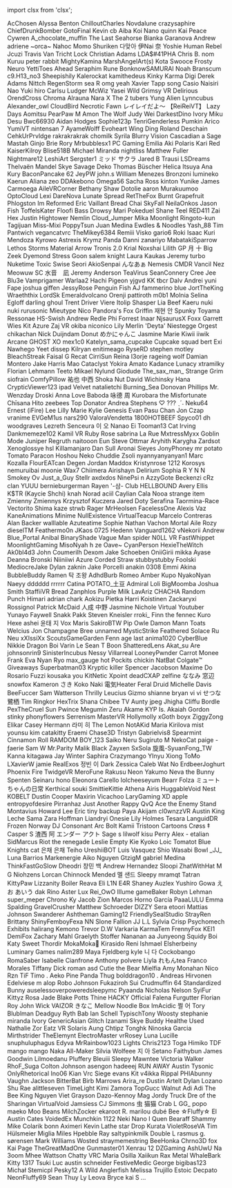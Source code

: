 ﻿import clsx from 'clsx';


<!-- Reminder that not only HTML chars have to be escaped, MDX chars also need to be (such as a space followed by an underscore). -->
<Patronelt k="0" ias="1" sp="0" >AcChosen</Patronelt> <Patronelt k="0" ias="1" sp="0" >Alyssa Benton</Patronelt> <Patronelt k="0" ias="1" sp="0" >ChilloutCharles</Patronelt> <Patronelt k="0" ias="0" sp="0" >Novdalune</Patronelt> <Patronelt k="0" ias="1" sp="0" >crazysaphire</Patronelt> 
<Patronelt k="0" ias="0" sp="0" >ChiefDrunkBomber</Patronelt> <Patronelt k="0" ias="0" sp="0" >GotoFinal</Patronelt> <Patronelt k="0" ias="0" sp="0" >Kevin</Patronelt> <Patronelt k="0" ias="0" sp="0" >cb</Patronelt> <Patronelt k="0" ias="0" sp="0" >Aiba</Patronelt> 
<Patronelt k="0" ias="1" sp="0" >Koi Nano</Patronelt> <Patronelt k="0" ias="1" sp="0" >quinn</Patronelt> <Patronelt k="0" ias="0" sp="0" >Kai Peace</Patronelt> <Patronelt k="0" ias="0" sp="0" >Cywren</Patronelt> <Patronelt k="0" ias="1" sp="0" >A&#0095;chocolate&#0095;muffin</Patronelt> 
<Patronelt k="0" ias="1" sp="0" >The Last Seahorse</Patronelt> <Patronelt k="0" ias="1" sp="0" >Bianka Garanova</Patronelt> <Patronelt k="0" ias="0" sp="0" >Andrew</Patronelt> <Patronelt k="0" ias="0" sp="0" >adriene</Patronelt> <Patronelt k="0" ias="1" sp="0" >&#0126;orca&#0126;</Patronelt> 
<Patronelt k="0" ias="0" sp="0" >Nahoc</Patronelt> <Patronelt k="0" ias="1" sp="0" >Momo Shuriken</Patronelt> <Patronelt k="0" ias="1" sp="0" >다맞아</Patronelt> <Patronelt k="0" ias="0" sp="0" >伊Nai 奈</Patronelt> <Patronelt k="0" ias="1" sp="0" >Yoshie</Patronelt> 
<Patronelt k="0" ias="1" sp="0" >Human Rebel</Patronelt> <Patronelt k="0" ias="0" sp="0" >Jcuzi</Patronelt> <Patronelt k="0" ias="0" sp="0" >Travis Van Tricht</Patronelt> <Patronelt k="0" ias="1" sp="0" >Lock</Patronelt> <Patronelt k="0" ias="1" sp="0" >Christian Adams</Patronelt> 
<Patronelt k="0" ias="1" sp="0" >LDA&#0036;&#0035;41PHA</Patronelt> <Patronelt k="0" ias="1" sp="0" >Chris B&#0046;</Patronelt> <Patronelt k="0" ias="0" sp="0" >nom</Patronelt> <Patronelt k="0" ias="1" sp="0" >Kuruu</Patronelt> <Patronelt k="0" ias="0" sp="0" >peter rabbit</Patronelt> 
<Patronelt k="0" ias="1" sp="0" >MightyKamina</Patronelt> <Patronelt k="0" ias="1" sp="0" >MarshAngelArt&#0040;s&#0041;</Patronelt> <Patronelt k="0" ias="0" sp="0" >Kota</Patronelt> <Patronelt k="0" ias="1" sp="0" >Swooce</Patronelt> <Patronelt k="0" ias="0" sp="0" >Frosty</Patronelt> 
<Patronelt k="0" ias="1" sp="0" >Neuro</Patronelt> <Patronelt k="0" ias="0" sp="0" >YettiToes</Patronelt> <Patronelt k="0" ias="1" sp="0" >Ahead</Patronelt> <Patronelt k="0" ias="0" sp="0" >Seraphim Rune</Patronelt> <Patronelt k="0" ias="1" sp="0" >BonknowSAMURAI</Patronelt> 
<Patronelt k="0" ias="1" sp="0" >Noah Branscum</Patronelt> <Patronelt k="0" ias="1" sp="0" >c9&#0046;H13&#0095;no3</Patronelt> <Patronelt k="0" ias="1" sp="0" >Sheepishily</Patronelt> <Patronelt k="0" ias="0" sp="0" >Kalerockat</Patronelt> <Patronelt k="0" ias="0" sp="0" >kamithedeus</Patronelt> 
<Patronelt k="0" ias="0" sp="0" >Kinky Karma</Patronelt> <Patronelt k="0" ias="1" sp="0" >Digi</Patronelt> <Patronelt k="0" ias="1" sp="0" >Derek Adams</Patronelt> <Patronelt k="0" ias="1" sp="0" >Nittch</Patronelt> <Patronelt k="0" ias="1" sp="0" >RegenStorm</Patronelt> 
<Patronelt k="0" ias="1" sp="0" >sea R</Patronelt> <Patronelt k="0" ias="0" sp="0" >omg yeah</Patronelt> <Patronelt k="0" ias="1" sp="0" >Xavier Tapp</Patronelt> <Patronelt k="0" ias="1" sp="0" >song</Patronelt> <Patronelt k="0" ias="0" sp="0" >Casio</Patronelt> 
<Patronelt k="0" ias="1" sp="0" >Naisiri Nao</Patronelt> <Patronelt k="0" ias="1" sp="0" >Yuki hiro</Patronelt> <Patronelt k="0" ias="1" sp="0" >Carlsu</Patronelt> <Patronelt k="0" ias="1" sp="0" >Ludger</Patronelt> <Patronelt k="0" ias="1" sp="0" >McWiz</Patronelt> 
<Patronelt k="0" ias="1" sp="0" >Yasei Wild</Patronelt> <Patronelt k="0" ias="1" sp="0" >Grimsy VR</Patronelt> <Patronelt k="0" ias="0" sp="0" >Delirious</Patronelt> <Patronelt k="0" ias="1" sp="0" >OrendCross</Patronelt> <Patronelt k="0" ias="0" sp="0" >Chroma</Patronelt> 
<Patronelt k="0" ias="0" sp="0" >Alrauna</Patronelt> <Patronelt k="0" ias="1" sp="0" >Nara X</Patronelt> <Patronelt k="0" ias="0" sp="0" >The 2 tubers</Patronelt> <Patronelt k="0" ias="0" sp="0" >Yung Alien</Patronelt> <Patronelt k="0" ias="0" sp="0" >Lynncubus</Patronelt> 
<Patronelt k="0" ias="1" sp="0" >Alexander&#0095;owl</Patronelt> <Patronelt k="0" ias="0" sp="0" >CloudBird</Patronelt> <Patronelt k="0" ias="1" sp="0" >Necrotic Fawn</Patronelt> <Patronelt k="0" ias="1" sp="0" >レイレイだよ～ 【ReiReiVT】</Patronelt> <Patronelt k="0" ias="1" sp="0" >Lazy Days</Patronelt> 
<Patronelt k="0" ias="1" sp="0" >Aomitsu</Patronelt> <Patronelt k="0" ias="1" sp="0" >PearPaw</Patronelt> <Patronelt k="0" ias="1" sp="0" >M</Patronelt> <Patronelt k="0" ias="1" sp="0" >Amon The Wolf</Patronelt> <Patronelt k="0" ias="0" sp="0" >Judy Wei</Patronelt> 
<Patronelt k="0" ias="1" sp="0" >DarkestDino</Patronelt> <Patronelt k="0" ias="1" sp="0" >Ivory</Patronelt> <Patronelt k="0" ias="1" sp="0" >Miku Desu</Patronelt> <Patronelt k="0" ias="0" sp="0" >Bwc66930</Patronelt> <Patronelt k="0" ias="0" sp="0" >Aidan Hodges</Patronelt> 
<Patronelt k="0" ias="0" sp="0" >Sophie123p</Patronelt> <Patronelt k="0" ias="1" sp="0" >TenriGenderless</Patronelt> <Patronelt k="0" ias="0" sp="0" >Pumkin</Patronelt> <Patronelt k="0" ias="0" sp="0" >Arico</Patronelt> <Patronelt k="0" ias="1" sp="0" >YumiVT</Patronelt> 
<Patronelt k="0" ias="0" sp="0" >nintensan 7</Patronelt> <Patronelt k="0" ias="0" sp="0" >AyameWolff</Patronelt> <Patronelt k="0" ias="1" sp="0" >Evoheart</Patronelt> <Patronelt k="0" ias="1" sp="0" >Wing Ding</Patronelt> <Patronelt k="0" ias="0" sp="0" >Roland Deschain</Patronelt> 
<Patronelt k="0" ias="1" sp="0" >CehkUrPrvldge</Patronelt> <Patronelt k="0" ias="0" sp="0" >rakrakrakrak</Patronelt> <Patronelt k="0" ias="1" sp="0" >chomilk</Patronelt> <Patronelt k="0" ias="1" sp="0" >Syrila</Patronelt> <Patronelt k="0" ias="0" sp="0" >Blurry Vision</Patronelt> 
<Patronelt k="0" ias="0" sp="0" >Cascadian</Patronelt> <Patronelt k="0" ias="0" sp="0" >a</Patronelt> <Patronelt k="0" ias="0" sp="0" >Sage Mastah</Patronelt> <Patronelt k="0" ias="1" sp="0" >Ginjo</Patronelt> <Patronelt k="0" ias="1" sp="0" >Brie</Patronelt> 
<Patronelt k="0" ias="0" sp="0" >Rory</Patronelt> <Patronelt k="0" ias="1" sp="0" >Mrbubblesx1 PC Gaming</Patronelt> <Patronelt k="0" ias="1" sp="0" >Emilia</Patronelt> <Patronelt k="0" ias="1" sp="0" >Aki</Patronelt> <Patronelt k="0" ias="0" sp="0" >Polaris</Patronelt> 
<Patronelt k="0" ias="1" sp="0" >Kari Red</Patronelt> <Patronelt k="0" ias="1" sp="0" >KaiserKilroy</Patronelt> <Patronelt k="0" ias="1" sp="0" >Blise518B</Patronelt> <Patronelt k="0" ias="1" sp="0" >Michael Miranda</Patronelt> <Patronelt k="0" ias="0" sp="0" >nightliss</Patronelt> 
<Patronelt k="0" ias="0" sp="0" >Matthew Fuller</Patronelt> <Patronelt k="0" ias="0" sp="0" >Nightmare12</Patronelt> <Patronelt k="0" ias="0" sp="0" >LeshiArt</Patronelt> <Patronelt k="0" ias="0" sp="0" >Sergster1</Patronelt> <Patronelt k="0" ias="1" sp="0" >ミッド サクラ</Patronelt> 
<Patronelt k="0" ias="0" sp="0" >Jared B Trausi</Patronelt> <Patronelt k="0" ias="1" sp="0" >LSDreams</Patronelt> <Patronelt k="0" ias="1" sp="0" >Thelvaën Mandel</Patronelt> <Patronelt k="0" ias="1" sp="0" >Skye Savage</Patronelt> <Patronelt k="0" ias="1" sp="0" >Deko</Patronelt> 
<Patronelt k="0" ias="1" sp="0" >Thomas Büscher</Patronelt> <Patronelt k="0" ias="1" sp="0" >Helica Itsuya</Patronelt> <Patronelt k="0" ias="1" sp="0" >Ana Kury</Patronelt> <Patronelt k="0" ias="1" sp="0" >BaconPancake 62</Patronelt> <Patronelt k="0" ias="0" sp="0" >JeyPW</Patronelt> 
<Patronelt k="0" ias="1" sp="0" >john&#0046;s</Patronelt> <Patronelt k="0" ias="0" sp="0" >William Menezes Bronzoni</Patronelt> <Patronelt k="0" ias="1" sp="0" >lumineko</Patronelt> <Patronelt k="0" ias="0" sp="0" >Kaerun</Patronelt> <Patronelt k="0" ias="0" sp="0" >Aliana</Patronelt> 
<Patronelt k="0" ias="0" sp="0" >zeo</Patronelt> <Patronelt k="0" ias="0" sp="0" >DDAkebono</Patronelt> <Patronelt k="0" ias="0" sp="0" >Omega56</Patronelt> <Patronelt k="0" ias="1" sp="0" >Sacha Ross</Patronelt> <Patronelt k="0" ias="1" sp="0" >kinton</Patronelt> 
<Patronelt k="0" ias="1" sp="0" >Yunike</Patronelt> <Patronelt k="0" ias="1" sp="0" >James Carmoega</Patronelt> <Patronelt k="0" ias="1" sp="0" >AileVRCorner</Patronelt> <Patronelt k="0" ias="0" sp="0" >Bethany Shaw</Patronelt> <Patronelt k="0" ias="1" sp="0" >Dotolie</Patronelt> 
<Patronelt k="0" ias="0" sp="0" >aaron</Patronelt> <Patronelt k="0" ias="1" sp="0" >Murakuumoo</Patronelt> <Patronelt k="0" ias="1" sp="0" >OptoCloud</Patronelt> <Patronelt k="0" ias="0" sp="0" >Lexi</Patronelt> <Patronelt k="0" ias="0" sp="0" >DareNova</Patronelt> 
<Patronelt k="0" ias="1" sp="0" >Lunate Spread</Patronelt> <Patronelt k="0" ias="0" sp="0" >RetTheFox</Patronelt> <Patronelt k="0" ias="1" sp="0" >Burnt Grapefruit</Patronelt> <Patronelt k="0" ias="1" sp="0" >Phlogston</Patronelt> <Patronelt k="0" ias="1" sp="0" >Im Reformed</Patronelt> 
<Patronelt k="0" ias="0" sp="0" >Eric Vaillant</Patronelt> <Patronelt k="0" ias="0" sp="0" >Bread Chai</Patronelt> <Patronelt k="0" ias="0" sp="0" >SkyFall</Patronelt> <Patronelt k="0" ias="1" sp="0" >NeilaOnkos</Patronelt> <Patronelt k="0" ias="1" sp="0" >Jason Fish</Patronelt> 
<Patronelt k="0" ias="1" sp="0" >ToffelsKater</Patronelt> <Patronelt k="0" ias="0" sp="0" >Floofi</Patronelt> <Patronelt k="0" ias="0" sp="0" >Bass</Patronelt> <Patronelt k="0" ias="1" sp="0" >Drowsy</Patronelt> <Patronelt k="0" ias="0" sp="0" >Mari</Patronelt> 
<Patronelt k="0" ias="1" sp="0" >Pokeduel</Patronelt> <Patronelt k="0" ias="1" sp="0" >Shane Teel</Patronelt> <Patronelt k="0" ias="1" sp="0" >RED411</Patronelt> <Patronelt k="0" ias="1" sp="0" >Zai Hex</Patronelt> <Patronelt k="0" ias="1" sp="0" >Justin Hightower</Patronelt> 
<Patronelt k="0" ias="1" sp="0" >Nemlin</Patronelt> <Patronelt k="0" ias="1" sp="0" >Cloud&#0095;Jumper</Patronelt> <Patronelt k="0" ias="1" sp="0" >Mika Moonlight</Patronelt> <Patronelt k="0" ias="0" sp="0" >Ringoto&#0045;kun</Patronelt> <Patronelt k="0" ias="1" sp="0" >Tagijuan</Patronelt> 
<Patronelt k="0" ias="0" sp="0" >Miss&#0045;Mixi</Patronelt> <Patronelt k="0" ias="0" sp="0" >PoppyTsun</Patronelt> <Patronelt k="0" ias="0" sp="0" >Juan Medina</Patronelt> <Patronelt k="0" ias="1" sp="0" >Ewdles &#0038; Noodles</Patronelt> <Patronelt k="0" ias="1" sp="0" >Yash&#0095;88</Patronelt> 
<Patronelt k="0" ias="1" sp="0" >Tim Pantwich</Patronelt> <Patronelt k="0" ias="1" sp="0" >vegancatvrc</Patronelt> <Patronelt k="0" ias="1" sp="0" >TheMikey6384</Patronelt> <Patronelt k="0" ias="0" sp="0" >Remiii</Patronelt> <Patronelt k="0" ias="1" sp="0" >Visko</Patronelt> 
<Patronelt k="0" ias="0" sp="0" >gario6</Patronelt> <Patronelt k="0" ias="0" sp="0" >Roki</Patronelt> <Patronelt k="0" ias="1" sp="0" >Isaac Kuri Mendoza</Patronelt> <Patronelt k="0" ias="0" sp="0" >Kyrowo</Patronelt> <Patronelt k="0" ias="0" sp="0" >Astrexis</Patronelt> 
<Patronelt k="0" ias="0" sp="0" >Krymz Panda</Patronelt> <Patronelt k="0" ias="0" sp="0" >Danni</Patronelt> <Patronelt k="0" ias="0" sp="0" >zanariyo</Patronelt> <Patronelt k="0" ias="0" sp="0" >MabatakiSparrow</Patronelt> <Patronelt k="0" ias="0" sp="0" >Lethos Storms</Patronelt> 
<Patronelt k="0" ias="0" sp="0" >Material Arrow</Patronelt> <Patronelt k="0" ias="0" sp="0" >Tronis 2&#0046;0</Patronelt> <Patronelt k="0" ias="0" sp="0" >Krial</Patronelt> <Patronelt k="0" ias="0" sp="0" >Noxshai</Patronelt> <Patronelt k="0" ias="0" sp="0" >Lilith GP</Patronelt> 
<Patronelt k="0" ias="0" sp="0" >月 十</Patronelt> <Patronelt k="0" ias="1" sp="0" >Big Zeek</Patronelt> <Patronelt k="0" ias="0" sp="0" >Dyemond</Patronelt> <Patronelt k="0" ias="0" sp="0" >Stress</Patronelt> <Patronelt k="0" ias="1" sp="0" >Goon</Patronelt> 
<Patronelt k="0" ias="0" sp="0" >salem knight</Patronelt> <Patronelt k="0" ias="0" sp="0" >Laura Kaukas</Patronelt> <Patronelt k="0" ias="1" sp="0" >Jeremy</Patronelt> <Patronelt k="0" ias="0" sp="0" >turbo</Patronelt> <Patronelt k="0" ias="0" sp="0" >Nuketime</Patronelt> 
<Patronelt k="0" ias="0" sp="0" >Toxic Swise</Patronelt> <Patronelt k="0" ias="0" sp="0" >Seori</Patronelt> <Patronelt k="0" ias="1" sp="0" >AkioSenpai</Patronelt> <Patronelt k="0" ias="1" sp="0" >んなあぁ</Patronelt> <Patronelt k="0" ias="0" sp="0" >Nemesis</Patronelt> 
<Patronelt k="0" ias="0" sp="0" >CMDR Vancil</Patronelt> <Patronelt k="0" ias="0" sp="0" >Nez</Patronelt> <Patronelt k="0" ias="0" sp="0" >Meowuw SC</Patronelt> <Patronelt k="0" ias="1" sp="0" >水音　凪</Patronelt> <Patronelt k="0" ias="1" sp="0" >Jeremy Anderson</Patronelt> 
<Patronelt k="0" ias="0" sp="0" >TeaVirus</Patronelt> <Patronelt k="0" ias="0" sp="0" >SeanConnery</Patronelt> <Patronelt k="0" ias="0" sp="0" >Cree Jee</Patronelt> <Patronelt k="0" ias="1" sp="0" >Blu3e</Patronelt> <Patronelt k="0" ias="0" sp="0" >Vamprigamer</Patronelt> 
<Patronelt k="0" ias="0" sp="0" >Warlaa2</Patronelt> <Patronelt k="0" ias="1" sp="0" >Hachi Pigeon</Patronelt> <Patronelt k="0" ias="0" sp="0" >yjgvd</Patronelt> <Patronelt k="0" ias="0" sp="0" >KK</Patronelt> <Patronelt k="0" ias="1" sp="0" >tbcr</Patronelt> 
<Patronelt k="0" ias="0" sp="0" >Dalv Andrei</Patronelt> <Patronelt k="0" ias="1" sp="0" >yuni</Patronelt> <Patronelt k="0" ias="1" sp="0" >Fape</Patronelt> <Patronelt k="0" ias="1" sp="0" >joshua giffen</Patronelt> <Patronelt k="0" ias="0" sp="0" >JessyRose</Patronelt> 
<Patronelt k="0" ias="0" sp="0" >Penguin Fish</Patronelt> <Patronelt k="0" ias="0" sp="0" >AJ</Patronelt> <Patronelt k="0" ias="1" sp="0" >fammerino</Patronelt> <Patronelt k="0" ias="0" sp="0" >blue</Patronelt> <Patronelt k="0" ias="1" sp="0" >JortTheKing</Patronelt> 
<Patronelt k="0" ias="0" sp="0" >Wraeththix</Patronelt> <Patronelt k="0" ias="1" sp="0" >LordSk</Patronelt> <Patronelt k="0" ias="1" sp="0" >Emeraldvolcano</Patronelt> <Patronelt k="0" ias="0" sp="0" >Orenji</Patronelt> <Patronelt k="0" ias="0" sp="0" >pattiroth</Patronelt> 
<Patronelt k="0" ias="0" sp="0" >m0b1</Patronelt> <Patronelt k="0" ias="1" sp="0" >Molnia</Patronelt> <Patronelt k="0" ias="0" sp="0" >Selina Egloff</Patronelt> <Patronelt k="0" ias="0" sp="0" >darling ghoul</Patronelt> <Patronelt k="0" ias="0" sp="0" >Trent Driver</Patronelt> 
<Patronelt k="0" ias="1" sp="0" >Viere</Patronelt> <Patronelt k="0" ias="1" sp="0" >Itolip</Patronelt> <Patronelt k="0" ias="1" sp="0" >Shasper</Patronelt> <Patronelt k="0" ias="0" sp="0" >Lia</Patronelt> <Patronelt k="0" ias="0" sp="0" >Beef Kaeru</Patronelt> 
<Patronelt k="0" ias="0" sp="0" >nuki nuki</Patronelt> <Patronelt k="0" ias="0" sp="0" >rurusonic</Patronelt> <Patronelt k="0" ias="0" sp="0" >Mieutype Nico</Patronelt> <Patronelt k="0" ias="1" sp="0" >Pandora&#0039;s Fox</Patronelt> <Patronelt k="0" ias="1" sp="0" >Griffin</Patronelt> 
<Patronelt k="0" ias="0" sp="0" >재현 안</Patronelt> <Patronelt k="0" ias="0" sp="0" >Spunky</Patronelt> <Patronelt k="0" ias="0" sp="0" >Toyama</Patronelt> <Patronelt k="0" ias="1" sp="0" >Ressonae</Patronelt> <Patronelt k="0" ias="0" sp="0" >HS&#0045;Swish</Patronelt> 
<Patronelt k="0" ias="1" sp="0" >Andrew Redle</Patronelt> <Patronelt k="0" ias="1" sp="0" >Phi</Patronelt> <Patronelt k="0" ias="0" sp="0" >Forrest</Patronelt> <Patronelt k="0" ias="0" sp="0" >Inaar</Patronelt> <Patronelt k="0" ias="0" sp="0" >NjsaurusX</Patronelt> 
<Patronelt k="0" ias="0" sp="0" >Foxx</Patronelt> <Patronelt k="0" ias="0" sp="0" >Garrett Wies</Patronelt> <Patronelt k="0" ias="1" sp="0" >Kit Azure</Patronelt> <Patronelt k="0" ias="0" sp="0" >Zaj VR</Patronelt> <Patronelt k="0" ias="0" sp="0" >okiba niconico</Patronelt> 
<Patronelt k="0" ias="0" sp="0" >Lily</Patronelt> <Patronelt k="0" ias="1" sp="0" >Merlin &#0039;Deyta&#0039; Niestegge</Patronelt> <Patronelt k="0" ias="0" sp="0" >Orgest</Patronelt> <Patronelt k="0" ias="1" sp="0" >chikachan</Patronelt> <Patronelt k="0" ias="0" sp="0" >Nick Duijndam</Patronelt> 
<Patronelt k="0" ias="0" sp="0" >Donut</Patronelt> <Patronelt k="0" ias="0" sp="0" >めかにゃんこ</Patronelt> <Patronelt k="0" ias="0" sp="0" >Jasmine Marie</Patronelt> <Patronelt k="0" ias="1" sp="0" >Kiwii iiwik</Patronelt> <Patronelt k="0" ias="0" sp="0" >Arcane</Patronelt> 
<Patronelt k="0" ias="1" sp="0" >GHOST XO</Patronelt> <Patronelt k="0" ias="0" sp="0" >mex1c0</Patronelt> <Patronelt k="0" ias="0" sp="0" >Katelyn&#0095;sama&#0095;cupcake Cupcake squad</Patronelt> <Patronelt k="0" ias="1" sp="0" >bert</Patronelt> <Patronelt k="0" ias="0" sp="0" >Exi Nawhego</Patronelt> 
<Patronelt k="0" ias="0" sp="0" >Yeet</Patronelt> <Patronelt k="0" ias="0" sp="0" >dissep</Patronelt> <Patronelt k="0" ias="0" sp="0" >Kilryan</Patronelt> <Patronelt k="0" ias="1" sp="0" >enitimeago</Patronelt> <Patronelt k="0" ias="1" sp="0" >RyseRD</Patronelt> 
<Patronelt k="0" ias="1" sp="0" >stephen motley</Patronelt> <Patronelt k="0" ias="1" sp="0" >BleachStreak</Patronelt> <Patronelt k="0" ias="0" sp="0" >Faisal G</Patronelt> <Patronelt k="0" ias="0" sp="0" >Recat</Patronelt> <Patronelt k="0" ias="1" sp="0" >CirriSun</Patronelt> 
<Patronelt k="0" ias="0" sp="0" >Reina</Patronelt> <Patronelt k="0" ias="1" sp="0" >I3orje</Patronelt> <Patronelt k="0" ias="1" sp="0" >rageing wolf</Patronelt> <Patronelt k="0" ias="1" sp="0" >Damian Montero</Patronelt> <Patronelt k="0" ias="1" sp="0" >Jake Harris</Patronelt> 
<Patronelt k="0" ias="1" sp="0" >Mao</Patronelt> <Patronelt k="0" ias="0" sp="0" >Cataclyst</Patronelt> <Patronelt k="0" ias="0" sp="0" >Yokira Amato</Patronelt> <Patronelt k="0" ias="0" sp="0" >Kadance Lunacy</Patronelt> <Patronelt k="0" ias="0" sp="0" >xtramilky</Patronelt> 
<Patronelt k="0" ias="1" sp="0" >Florian Lehmann</Patronelt> <Patronelt k="0" ias="1" sp="0" >Teeto</Patronelt> <Patronelt k="0" ias="1" sp="0" >Mikael Nylund</Patronelt> <Patronelt k="0" ias="0" sp="0" >Giodude</Patronelt> <Patronelt k="0" ias="0" sp="0" >The&#0095;sax&#0095;man&#0095;</Patronelt> 
<Patronelt k="0" ias="1" sp="0" >Strange Grim</Patronelt> <Patronelt k="0" ias="0" sp="0" >siofrain</Patronelt> <Patronelt k="0" ias="1" sp="0" >ComfyPillow</Patronelt> <Patronelt k="0" ias="1" sp="0" >祐也 中西</Patronelt> <Patronelt k="0" ias="0" sp="0" >Shoka Nut</Patronelt> 
<Patronelt k="0" ias="1" sp="0" >David Wichinsky</Patronelt> <Patronelt k="0" ias="1" sp="0" >Hana</Patronelt> <Patronelt k="0" ias="1" sp="0" >CrypticViewer123</Patronelt> <Patronelt k="0" ias="0" sp="0" >ipad</Patronelt> <Patronelt k="0" ias="0" sp="0" >Velvet</Patronelt> 
<Patronelt k="0" ias="0" sp="0" >natalietchi</Patronelt> <Patronelt k="0" ias="1" sp="0" >Burning&#0095;Sea</Patronelt> <Patronelt k="0" ias="1" sp="0" >Donovan Phillips</Patronelt> <Patronelt k="0" ias="1" sp="0" >Mr&#0046; Wenzday</Patronelt> <Patronelt k="0" ias="0" sp="0" >Droski</Patronelt> 
<Patronelt k="0" ias="1" sp="0" >Anna Love</Patronelt> <Patronelt k="0" ias="0" sp="0" >Baboda</Patronelt> <Patronelt k="0" ias="1" sp="0" >咏德 周</Patronelt> <Patronelt k="0" ias="1" sp="0" >Kurobara the Misfortunate</Patronelt> <Patronelt k="0" ias="1" sp="0" >Chīsana Hito</Patronelt> 
<Patronelt k="0" ias="0" sp="0" >zeebees</Patronelt> <Patronelt k="0" ias="0" sp="0" >Top Donator</Patronelt> <Patronelt k="0" ias="1" sp="0" >Andrea Stephens</Patronelt> <Patronelt k="0" ias="0" sp="0" >♡ &#0063;&#0063;&#0063; ˎˊ˗</Patronelt> <Patronelt k="0" ias="1" sp="0" >Neku64</Patronelt> 
<Patronelt k="0" ias="0" sp="0" >Ernest &#0040;iFire&#0041; Lee</Patronelt> <Patronelt k="0" ias="0" sp="0" >Lilly Marie</Patronelt> <Patronelt k="0" ias="0" sp="0" >Kylie</Patronelt> <Patronelt k="0" ias="0" sp="0" >Genesis Evan</Patronelt> <Patronelt k="0" ias="1" sp="0" >Pasu Chan</Patronelt> 
<Patronelt k="0" ias="1" sp="0" >Jon Czap</Patronelt> <Patronelt k="0" ias="1" sp="0" >vranime</Patronelt> <Patronelt k="0" ias="0" sp="0" >EVGeM1us</Patronelt> <Patronelt k="0" ias="0" sp="0" >nars290</Patronelt> <Patronelt k="0" ias="1" sp="0" >ValoraVendetta</Patronelt> 
<Patronelt k="0" ias="0" sp="0" >1800HOTBEEF</Patronelt> <Patronelt k="0" ias="1" sp="0" >Spyco01</Patronelt> <Patronelt k="0" ias="1" sp="0" >dh</Patronelt> <Patronelt k="0" ias="0" sp="0" >woodgraves</Patronelt> <Patronelt k="0" ias="0" sp="0" >Lezreth Senceura</Patronelt> 
<Patronelt k="0" ias="0" sp="0" >이 오</Patronelt> <Patronelt k="0" ias="0" sp="0" >Nanao Ei</Patronelt> <Patronelt k="0" ias="0" sp="0" >Tooman13</Patronelt> <Patronelt k="0" ias="1" sp="0" >Cat Irving</Patronelt> <Patronelt k="0" ias="0" sp="0" >Dankmemeze102 Kamil</Patronelt> 
<Patronelt k="0" ias="1" sp="0" >VR Ruby Rose</Patronelt> <Patronelt k="0" ias="0" sp="0" >sabrina La Rue</Patronelt> <Patronelt k="0" ias="0" sp="0" >MxtressMyxx</Patronelt> <Patronelt k="0" ias="0" sp="0" >Goblin Mode</Patronelt> <Patronelt k="0" ias="0" sp="0" >Juniper Regruth</Patronelt> 
<Patronelt k="0" ias="0" sp="0" >naitooon</Patronelt> <Patronelt k="0" ias="1" sp="0" >Eun</Patronelt> <Patronelt k="0" ias="1" sp="0" >Steve Ottmar</Patronelt> <Patronelt k="0" ias="1" sp="0" >Aryhith</Patronelt> <Patronelt k="0" ias="0" sp="0" >Karygha</Patronelt> 
<Patronelt k="0" ias="0" sp="0" >Zardsot</Patronelt> <Patronelt k="0" ias="0" sp="0" >Xenoglossye</Patronelt> <Patronelt k="0" ias="0" sp="0" >hsl</Patronelt> <Patronelt k="0" ias="1" sp="0" >Killamanjaro</Patronelt> <Patronelt k="0" ias="0" sp="0" >Dan Sull</Patronelt> 
<Patronelt k="0" ias="1" sp="0" >Aronai Sieyes</Patronelt> <Patronelt k="0" ias="1" sp="0" >JonyPhoney</Patronelt> <Patronelt k="0" ias="1" sp="0" >mr potato</Patronelt> <Patronelt k="0" ias="0" sp="0" >Tomato</Patronelt> <Patronelt k="0" ias="0" sp="0" >Paracon</Patronelt> 
<Patronelt k="0" ias="0" sp="0" >Hoshou Neko</Patronelt> <Patronelt k="0" ias="0" sp="0" >Chuddie</Patronelt> <Patronelt k="0" ias="1" sp="0" >Zsoli</Patronelt> <Patronelt k="0" ias="1" sp="0" >nyannyanyanyan1</Patronelt> <Patronelt k="0" ias="0" sp="0" >Marc Kozalla</Patronelt> 
<Patronelt k="0" ias="0" sp="0" >FlourEATcan</Patronelt> <Patronelt k="0" ias="0" sp="0" >Degen</Patronelt> <Patronelt k="0" ias="0" sp="0" >Jordan Maddox</Patronelt> <Patronelt k="0" ias="0" sp="0" >Kristynrose 1212</Patronelt> <Patronelt k="0" ias="0" sp="0" >Korosys</Patronelt> 
<Patronelt k="0" ias="1" sp="0" >nemuruibai</Patronelt> <Patronelt k="0" ias="0" sp="0" >moonie</Patronelt> <Patronelt k="0" ias="0" sp="0" >Wax7</Patronelt> <Patronelt k="0" ias="0" sp="0" >Chiimera</Patronelt> <Patronelt k="0" ias="0" sp="0" >Airishayn</Patronelt> 
<Patronelt k="0" ias="1" sp="0" >Delirium</Patronelt> <Patronelt k="0" ias="0" sp="0" >Sophia</Patronelt> <Patronelt k="0" ias="1" sp="0" >R Y N N</Patronelt> <Patronelt k="0" ias="1" sp="0" >Smokey Ov</Patronelt> <Patronelt k="0" ias="0" sp="0" >Just&#0095;a&#0095;Guy</Patronelt> 
<Patronelt k="0" ias="0" sp="0" >Stellr</Patronelt> <Patronelt k="0" ias="0" sp="0" >axdxdos</Patronelt> <Patronelt k="0" ias="0" sp="0" >NinePsi</Patronelt> <Patronelt k="0" ias="0" sp="0" >n</Patronelt> <Patronelt k="0" ias="0" sp="0" >AzzyGote</Patronelt> 
<Patronelt k="0" ias="0" sp="0" >Beckenzi</Patronelt> <Patronelt k="0" ias="0" sp="0" >cRz clan</Patronelt> <Patronelt k="0" ias="0" sp="0" >YUUU</Patronelt> <Patronelt k="0" ias="0" sp="0" >bernieburgerman</Patronelt> <Patronelt k="0" ias="0" sp="0" >Rayen</Patronelt> 
<Patronelt k="0" ias="0" sp="0" >&#0039;&#0045;삼&#0045;</Patronelt> <Patronelt k="0" ias="0" sp="0" >Club HELLBOUND</Patronelt> <Patronelt k="0" ias="0" sp="0" >Avery Ellis</Patronelt> <Patronelt k="0" ias="0" sp="0" >K&#0036;TR &#0040;Kaycie Shchi&#0041;</Patronelt> <Patronelt k="0" ias="1" sp="0" >knah</Patronelt> 
<Patronelt k="0" ias="0" sp="0" >Norad</Patronelt> <Patronelt k="0" ias="1" sp="0" >aciil</Patronelt> <Patronelt k="0" ias="1" sp="0" >Caylian Cala</Patronelt> <Patronelt k="0" ias="0" sp="0" >Nooa</Patronelt> <Patronelt k="0" ias="1" sp="0" >strange item</Patronelt> 
<Patronelt k="0" ias="1" sp="0" >Zmienny Zmiennys</Patronelt> <Patronelt k="0" ias="0" sp="0" >Krzysztof Kuczera</Patronelt> <Patronelt k="0" ias="0" sp="0" >Jared Doty</Patronelt> <Patronelt k="0" ias="0" sp="0" >Serafina Taormina&#0045;Race</Patronelt> <Patronelt k="0" ias="0" sp="0" >Vectorito</Patronelt> 
<Patronelt k="0" ias="0" sp="0" >Shima kaze</Patronelt> <Patronelt k="0" ias="0" sp="0" >strwb</Patronelt> <Patronelt k="0" ias="1" sp="0" >Rager</Patronelt> <Patronelt k="0" ias="0" sp="0" >MrHeolsen</Patronelt> <Patronelt k="0" ias="1" sp="0" >FacelessOne</Patronelt> 
<Patronelt k="0" ias="1" sp="0" >Alexis Vaz</Patronelt> <Patronelt k="0" ias="1" sp="0" >KaneAnimations</Patronelt> <Patronelt k="0" ias="0" sp="0" >Minime</Patronelt> <Patronelt k="0" ias="1" sp="0" >NullExistence</Patronelt> <Patronelt k="0" ias="0" sp="0" >VirtualTeacup</Patronelt> 
<Patronelt k="0" ias="0" sp="0" >Marcelo Contreras</Patronelt> <Patronelt k="0" ias="0" sp="0" >Alan Backer</Patronelt> <Patronelt k="0" ias="0" sp="0" >walllable</Patronelt> <Patronelt k="0" ias="0" sp="0" >Azuteatime</Patronelt> <Patronelt k="0" ias="1" sp="0" >Sophie</Patronelt> 
<Patronelt k="0" ias="1" sp="0" >Nathan Vachon</Patronelt> <Patronelt k="0" ias="0" sp="0" >Mortal</Patronelt> <Patronelt k="0" ias="1" sp="0" >Aile Rozy</Patronelt> <Patronelt k="0" ias="0" sp="0" >dieselTM</Patronelt> <Patronelt k="0" ias="0" sp="0" >Feathermo0n</Patronelt> 
<Patronelt k="0" ias="0" sp="0" >JKaos 0725</Patronelt> <Patronelt k="0" ias="0" sp="0" >Hedenn</Patronelt> <Patronelt k="0" ias="0" sp="0" >Vanguard1262</Patronelt> <Patronelt k="0" ias="1" sp="0" >vNekorii</Patronelt> <Patronelt k="0" ias="0" sp="0" >Andrew</Patronelt> 
<Patronelt k="0" ias="0" sp="0" >Blue&#0095;Portal</Patronelt> <Patronelt k="0" ias="0" sp="0" >Anibal</Patronelt> <Patronelt k="0" ias="0" sp="0" >BinaryShade</Patronelt> <Patronelt k="0" ias="0" sp="0" >Vague Man</Patronelt> <Patronelt k="0" ias="0" sp="0" >spider</Patronelt> 
<Patronelt k="0" ias="1" sp="0" >N0LL VR</Patronelt> <Patronelt k="0" ias="0" sp="0" >FastWhippet</Patronelt> <Patronelt k="0" ias="0" sp="0" >MoonlightGaming</Patronelt> <Patronelt k="0" ias="1" sp="0" >MisoNyah</Patronelt> <Patronelt k="0" ias="1" sp="0" >h ze</Patronelt> 
<Patronelt k="0" ias="0" sp="0" >Oave&#0126;</Patronelt> <Patronelt k="0" ias="1" sp="0" >CyanPerson</Patronelt> <Patronelt k="0" ias="0" sp="0" >HexieTheWitch</Patronelt> <Patronelt k="0" ias="0" sp="0" >Ak0bl4d3</Patronelt> <Patronelt k="0" ias="0" sp="0" >John Coumerilh</Patronelt> 
<Patronelt k="0" ias="0" sp="0" >Dexom</Patronelt> <Patronelt k="0" ias="0" sp="0" >Jake Schoeben</Patronelt> <Patronelt k="0" ias="0" sp="0" >OniiGirii</Patronelt> <Patronelt k="0" ias="0" sp="0" >mikka</Patronelt> <Patronelt k="0" ias="0" sp="0" >Ayase</Patronelt> 
<Patronelt k="0" ias="0" sp="0" >Deanna Bronski</Patronelt> <Patronelt k="0" ias="0" sp="0" >Niiniiwi</Patronelt> <Patronelt k="0" ias="0" sp="0" >Azure</Patronelt> <Patronelt k="0" ias="0" sp="0" >Corded Straw</Patronelt> <Patronelt k="0" ias="0" sp="0" >stubbystubby</Patronelt> 
<Patronelt k="0" ias="1" sp="0" >Foolski</Patronelt> <Patronelt k="0" ias="1" sp="0" >MediocreJake</Patronelt> <Patronelt k="0" ias="0" sp="0" >Dylan</Patronelt> <Patronelt k="0" ias="0" sp="0" >zaknin</Patronelt> <Patronelt k="0" ias="0" sp="0" >Jake Porcelli</Patronelt> 
<Patronelt k="0" ias="0" sp="0" >anakin 0308</Patronelt> <Patronelt k="0" ias="0" sp="0" >Emmi Akina</Patronelt> <Patronelt k="0" ias="0" sp="0" >BubbleBuddy</Patronelt> <Patronelt k="0" ias="0" sp="0" >Ramen</Patronelt> <Patronelt k="0" ias="0" sp="0" >탁 조왕</Patronelt> 
<Patronelt k="0" ias="1" sp="0" >AdhdBurb</Patronelt> <Patronelt k="0" ias="1" sp="0" >Romeo</Patronelt> <Patronelt k="0" ias="0" sp="0" >Amber</Patronelt> <Patronelt k="0" ias="0" sp="0" >Kupo</Patronelt> <Patronelt k="0" ias="0" sp="0" >NyakoNyan</Patronelt> 
<Patronelt k="0" ias="0" sp="0" >Naeyy</Patronelt> <Patronelt k="0" ias="0" sp="0" >dddddd rrrrrr</Patronelt> <Patronelt k="0" ias="0" sp="0" >Catina</Patronelt> <Patronelt k="0" ias="0" sp="0" >POTATO&#0095;土豆</Patronelt> <Patronelt k="0" ias="0" sp="0" >Admiral Loli</Patronelt> 
<Patronelt k="0" ias="0" sp="0" >BigMoomba</Patronelt> <Patronelt k="0" ias="0" sp="0" >Joshua Smith</Patronelt> <Patronelt k="0" ias="0" sp="0" >StaffiiVR</Patronelt> <Patronelt k="0" ias="0" sp="0" >Bread</Patronelt> <Patronelt k="0" ias="0" sp="0" >Zanphlos</Patronelt> 
<Patronelt k="0" ias="0" sp="0" >Purple Milk</Patronelt> <Patronelt k="0" ias="0" sp="0" >LavAriz</Patronelt> <Patronelt k="0" ias="0" sp="0" >CHACHA</Patronelt> <Patronelt k="0" ias="0" sp="0" >Random Punch</Patronelt> <Patronelt k="0" ias="1" sp="0" >Himari</Patronelt> 
<Patronelt k="0" ias="0" sp="0" >adrian chark</Patronelt> <Patronelt k="0" ias="1" sp="0" >Aokizu</Patronelt> <Patronelt k="0" ias="1" sp="0" >Pietka</Patronelt> <Patronelt k="0" ias="0" sp="0" >Harri Koistinen</Patronelt> <Patronelt k="0" ias="0" sp="0" >Zackaryxi Rossignol</Patronelt> 
<Patronelt k="0" ias="0" sp="0" >Patrick McDaid</Patronelt> <Patronelt k="0" ias="0" sp="0" >人成 中野</Patronelt> <Patronelt k="0" ias="0" sp="0" >Jasmine Nichole</Patronelt> <Patronelt k="0" ias="0" sp="0" >Virtual Youtuber Yunayo</Patronelt> <Patronelt k="0" ias="0" sp="0" >Faywell</Patronelt> 
<Patronelt k="0" ias="0" sp="0" >Snakk Pakk</Patronelt> <Patronelt k="0" ias="1" sp="0" >Steven Kneisler</Patronelt> <Patronelt k="0" ias="1" sp="0" >rroki&#0095;</Patronelt> <Patronelt k="0" ias="0" sp="0" >Finn the fennec</Patronelt> <Patronelt k="0" ias="0" sp="0" >Kuro Hexe</Patronelt> 
<Patronelt k="0" ias="0" sp="0" >ashei</Patronelt> <Patronelt k="0" ias="0" sp="0" >윤태 지</Patronelt> <Patronelt k="0" ias="0" sp="0" >Vox Maris</Patronelt> <Patronelt k="0" ias="0" sp="0" >SakiroBTW</Patronelt> <Patronelt k="0" ias="0" sp="0" >Pip Owle</Patronelt> 
<Patronelt k="0" ias="0" sp="0" >Damon Mann</Patronelt> <Patronelt k="0" ias="0" sp="0" >Toats</Patronelt> <Patronelt k="0" ias="0" sp="0" >Welcius</Patronelt> <Patronelt k="0" ias="1" sp="0" >Jon Champagne</Patronelt> <Patronelt k="0" ias="1" sp="0" >Bree</Patronelt> 
<Patronelt k="0" ias="1" sp="0" >unnamed</Patronelt> <Patronelt k="0" ias="0" sp="0" >MysticStrike</Patronelt> <Patronelt k="0" ias="0" sp="0" >Feathered Solace</Patronelt> <Patronelt k="0" ias="0" sp="0" >Ru Neu</Patronelt> <Patronelt k="0" ias="1" sp="0" >xXIssiXx</Patronelt> 
<Patronelt k="0" ias="0" sp="0" >ScoutsGameGarden</Patronelt> <Patronelt k="0" ias="0" sp="0" >Fenn</Patronelt> <Patronelt k="0" ias="0" sp="0" >age last</Patronelt> <Patronelt k="0" ias="0" sp="0" >anima1020</Patronelt> <Patronelt k="0" ias="0" sp="0" >CyberBlue</Patronelt> 
<Patronelt k="0" ias="0" sp="0" >Nikkie</Patronelt> <Patronelt k="0" ias="0" sp="0" >Dragon Boi</Patronelt> <Patronelt k="0" ias="1" sp="0" >Varin</Patronelt> <Patronelt k="0" ias="1" sp="0" >Le Sean T Boon</Patronelt> <Patronelt k="0" ias="0" sp="0" >ShatteredLens</Patronelt> 
<Patronelt k="0" ias="0" sp="0" >Akat&#0095;su</Patronelt> <Patronelt k="0" ias="0" sp="0" >Are</Patronelt> <Patronelt k="0" ias="1" sp="0" >johnsonrin9</Patronelt> <Patronelt k="0" ias="0" sp="0" >SinisterIncubus</Patronelt> <Patronelt k="0" ias="0" sp="0" >Nessy Villarreal</Patronelt> 
<Patronelt k="0" ias="0" sp="0" >LooneyPwnder</Patronelt> <Patronelt k="0" ias="1" sp="0" >Carrot Monee</Patronelt> <Patronelt k="0" ias="0" sp="0" >Frank</Patronelt> <Patronelt k="0" ias="0" sp="0" >Eva Nyan</Patronelt> <Patronelt k="0" ias="1" sp="0" >Ryo</Patronelt> 
<Patronelt k="0" ias="0" sp="0" >max&#0095;gauge</Patronelt> <Patronelt k="0" ias="0" sp="0" >hot Pockits chickin</Patronelt> <Patronelt k="0" ias="0" sp="0" >NatBat</Patronelt> <Patronelt k="0" ias="0" sp="0" >Colgate™ Giveaways</Patronelt> <Patronelt k="0" ias="0" sp="0" >Superbatman03</Patronelt> 
<Patronelt k="0" ias="0" sp="0" >Kryptic killer</Patronelt> <Patronelt k="0" ias="0" sp="0" >Spencer Jacobson</Patronelt> <Patronelt k="0" ias="0" sp="0" >Maxime Do Rosario</Patronelt> <Patronelt k="0" ias="0" sp="0" >Fuzzi</Patronelt> <Patronelt k="0" ias="0" sp="0" >kousaka you</Patronelt> 
<Patronelt k="0" ias="0" sp="0" >KitNetic</Patronelt> <Patronelt k="0" ias="1" sp="0" >Xpoint</Patronelt> <Patronelt k="0" ias="0" sp="0" >deadCXAP</Patronelt> <Patronelt k="0" ias="0" sp="0" >zelfine</Patronelt> <Patronelt k="0" ias="0" sp="0" >ななみ 窓辺</Patronelt> 
<Patronelt k="0" ias="0" sp="0" >snowfox</Patronelt> <Patronelt k="0" ias="0" sp="0" >Kameron</Patronelt> <Patronelt k="0" ias="1" sp="0" >さき</Patronelt> <Patronelt k="0" ias="0" sp="0" >Koko Naki</Patronelt> <Patronelt k="0" ias="0" sp="0" >電気Heater</Patronelt> 
<Patronelt k="0" ias="0" sp="0" >Feral Druid</Patronelt> <Patronelt k="0" ias="0" sp="0" >Michelle Davis</Patronelt> <Patronelt k="0" ias="0" sp="0" >BeeFuccer</Patronelt> <Patronelt k="0" ias="1" sp="0" >Sam Watterson</Patronelt> <Patronelt k="0" ias="0" sp="0" >Thrilly</Patronelt> 
<Patronelt k="0" ias="0" sp="0" >Leucius</Patronelt> <Patronelt k="0" ias="0" sp="0" >Gizmo</Patronelt> <Patronelt k="0" ias="0" sp="0" >shianne bryan</Patronelt> <Patronelt k="0" ias="0" sp="0" >vi vi</Patronelt> <Patronelt k="0" ias="0" sp="0" >せつな 鷺栖</Patronelt> 
<Patronelt k="0" ias="0" sp="0" >Tim Ringkor</Patronelt> <Patronelt k="0" ias="0" sp="0" >HexTrix</Patronelt> <Patronelt k="0" ias="0" sp="0" >Shana</Patronelt> <Patronelt k="0" ias="0" sp="0" >Chibee TV</Patronelt> <Patronelt k="0" ias="0" sp="0" >Aunty jpeg</Patronelt> 
<Patronelt k="0" ias="1" sp="0" >Jhigha</Patronelt> <Patronelt k="0" ias="0" sp="0" >Cliffu Bordle</Patronelt> <Patronelt k="0" ias="1" sp="0" >PexTheCruel</Patronelt> <Patronelt k="0" ias="0" sp="0" >Sun Pwince</Patronelt> <Patronelt k="0" ias="0" sp="0" >Megumin</Patronelt> 
<Patronelt k="0" ias="1" sp="0" >Zeru Akame</Patronelt> <Patronelt k="0" ias="0" sp="0" >KYP</Patronelt> <Patronelt k="0" ias="0" sp="0" >Is&#0046;</Patronelt> <Patronelt k="0" ias="0" sp="0" >Akaiah Gordon</Patronelt> <Patronelt k="0" ias="0" sp="0" >stinky</Patronelt> 
<Patronelt k="0" ias="0" sp="0" >phonyflowers</Patronelt> <Patronelt k="0" ias="0" sp="0" >Serrenism</Patronelt> <Patronelt k="0" ias="0" sp="0" >MasterVR</Patronelt> <Patronelt k="0" ias="0" sp="0" >Hollymolly</Patronelt> <Patronelt k="0" ias="0" sp="0" >xGoth boyx</Patronelt> 
<Patronelt k="0" ias="0" sp="0" >ZiggyZong</Patronelt> <Patronelt k="0" ias="0" sp="0" >Elikar</Patronelt> <Patronelt k="0" ias="1" sp="0" >Casey Hermann</Patronelt> <Patronelt k="0" ias="0" sp="0" >라미 히</Patronelt> <Patronelt k="0" ias="1" sp="0" >The Lemon</Patronelt> 
<Patronelt k="0" ias="0" sp="0" >NotAKid</Patronelt> <Patronelt k="0" ias="0" sp="0" >Maria Kirilova</Patronelt> <Patronelt k="0" ias="1" sp="0" >mist</Patronelt> <Patronelt k="0" ias="0" sp="0" >younsu kim</Patronelt> <Patronelt k="0" ias="0" sp="0" >catakitty</Patronelt> 
<Patronelt k="0" ias="0" sp="0" >Eraemi</Patronelt> <Patronelt k="0" ias="0" sp="0" >Chase3D</Patronelt> <Patronelt k="0" ias="0" sp="0" >Tristyn</Patronelt> <Patronelt k="0" ias="0" sp="0" >Gabrielvis8</Patronelt> <Patronelt k="0" ias="0" sp="0" >Spearmint</Patronelt> 
<Patronelt k="0" ias="1" sp="0" >Cinnamon Roll</Patronelt> <Patronelt k="0" ias="1" sp="0" >RAMDOM BOY&#0095;123</Patronelt> <Patronelt k="0" ias="1" sp="0" >Saiko Neru</Patronelt> <Patronelt k="0" ias="0" sp="0" >Sugiruto</Patronelt> <Patronelt k="0" ias="0" sp="0" >M</Patronelt> 
<Patronelt k="0" ias="1" sp="0" >NekoCat</Patronelt> <Patronelt k="0" ias="0" sp="0" >paige &#0045; ƒaerie</Patronelt> <Patronelt k="0" ias="0" sp="0" >Sam W</Patronelt> <Patronelt k="0" ias="0" sp="0" >Mr&#0046;Parity</Patronelt> <Patronelt k="0" ias="1" sp="0" >Malik Black</Patronelt> 
<Patronelt k="0" ias="0" sp="0" >Zayxen</Patronelt> <Patronelt k="0" ias="0" sp="0" >SxSola</Patronelt> <Patronelt k="0" ias="1" sp="0" >旋風&#0045;SyuanFong&#0095;TW</Patronelt> <Patronelt k="0" ias="0" sp="0" >Kanna kitagawa</Patronelt> <Patronelt k="0" ias="0" sp="0" >Jay Winter</Patronelt> 
<Patronelt k="0" ias="0" sp="0" >Saphira</Patronelt> <Patronelt k="0" ias="1" sp="0" >Crazymango</Patronelt> <Patronelt k="0" ias="0" sp="0" >YInyu Xiong</Patronelt> <Patronelt k="0" ias="0" sp="0" >ToMo</Patronelt> <Patronelt k="0" ias="0" sp="0" >LXavierW</Patronelt> 
<Patronelt k="0" ias="0" sp="0" >jamie</Patronelt> <Patronelt k="0" ias="0" sp="0" >RealExos</Patronelt> <Patronelt k="0" ias="0" sp="0" >정빈 이</Patronelt> <Patronelt k="0" ias="0" sp="0" >Dark Zessica</Patronelt> <Patronelt k="0" ias="1" sp="0" >Caleb</Patronelt> 
<Patronelt k="0" ias="1" sp="0" >Wat No</Patronelt> <Patronelt k="0" ias="1" sp="0" >ErdbeerJoghurt</Patronelt> <Patronelt k="0" ias="0" sp="0" >Phoenix Fire</Patronelt> <Patronelt k="0" ias="1" sp="0" >TwidgeVR</Patronelt> <Patronelt k="0" ias="0" sp="0" >MeroFune</Patronelt> 
<Patronelt k="0" ias="0" sp="0" >Rakusu</Patronelt> <Patronelt k="0" ias="0" sp="0" >Neon Yakumo</Patronelt> <Patronelt k="0" ias="0" sp="0" >Neva the Bunny</Patronelt> <Patronelt k="0" ias="0" sp="0" >Spenten</Patronelt> <Patronelt k="0" ias="1" sp="0" >Seinaru hono</Patronelt> 
<Patronelt k="0" ias="0" sp="0" >Eleonora Carello</Patronelt> <Patronelt k="0" ias="0" sp="0" >lolcheeseyum</Patronelt> <Patronelt k="0" ias="1" sp="0" >Bearr</Patronelt> <Patronelt k="0" ias="1" sp="0" >Folza</Patronelt> <Patronelt k="0" ias="0" sp="0" >ミュートちゃんの日常</Patronelt> 
<Patronelt k="0" ias="0" sp="0" >Kerthical</Patronelt> <Patronelt k="0" ias="1" sp="0" >souki</Patronelt> <Patronelt k="0" ias="0" sp="0" >SmittieKittie</Patronelt> <Patronelt k="0" ias="0" sp="0" >Athena Airis</Patronelt> <Patronelt k="0" ias="0" sp="0" >HuggableVoid</Patronelt> 
<Patronelt k="0" ias="0" sp="0" >Nest</Patronelt> <Patronelt k="0" ias="1" sp="0" >KOBELT</Patronelt> <Patronelt k="0" ias="1" sp="0" >Dustin Cooper</Patronelt> <Patronelt k="0" ias="0" sp="0" >Maxirin</Patronelt> <Patronelt k="0" ias="0" sp="0" >Vicachoo</Patronelt> 
<Patronelt k="0" ias="0" sp="0" >LaryGaming XD</Patronelt> <Patronelt k="0" ias="1" sp="0" >apple</Patronelt> <Patronelt k="0" ias="0" sp="0" >entropyofdesire</Patronelt> <Patronelt k="0" ias="0" sp="0" >Pirranhaz</Patronelt> <Patronelt k="0" ias="0" sp="0" >Just Another Rappy QvQ</Patronelt> 
<Patronelt k="0" ias="0" sp="0" >Ace the Enemy Stand</Patronelt> <Patronelt k="0" ias="1" sp="0" >Montavius Howard</Patronelt> <Patronelt k="0" ias="0" sp="0" >Lee Eric</Patronelt> <Patronelt k="0" ias="0" sp="0" >tiny backup</Patronelt> <Patronelt k="0" ias="0" sp="0" >Paya Akijam</Patronelt> 
<Patronelt k="0" ias="1" sp="0" >cl0wnzzVR</Patronelt> <Patronelt k="0" ias="0" sp="0" >Austin King</Patronelt> <Patronelt k="0" ias="1" sp="0" >Leche Sama</Patronelt> <Patronelt k="0" ias="0" sp="0" >Zara Hoffman</Patronelt> <Patronelt k="0" ias="0" sp="0" >Liandryi</Patronelt> 
<Patronelt k="0" ias="0" sp="0" >Onesie</Patronelt> <Patronelt k="0" ias="0" sp="0" >Lily Holmes</Patronelt> <Patronelt k="0" ias="1" sp="0" >Tesara</Patronelt> <Patronelt k="0" ias="1" sp="0" >LanguidDR</Patronelt> <Patronelt k="0" ias="0" sp="0" >Frozen Norway</Patronelt> 
<Patronelt k="0" ias="0" sp="0" >DJ Consonant</Patronelt> <Patronelt k="0" ias="0" sp="0" >Arc Bolt</Patronelt> <Patronelt k="0" ias="0" sp="0" >Kamii</Patronelt> <Patronelt k="0" ias="0" sp="0" >Tristoon Cartoons</Patronelt> <Patronelt k="0" ias="0" sp="0" >Crøss ‡</Patronelt> 
<Patronelt k="0" ias="0" sp="0" >Casper S</Patronelt> <Patronelt k="0" ias="0" sp="0" >渣西 阿</Patronelt> <Patronelt k="0" ias="0" sp="0" >エンダー アクト</Patronelt> <Patronelt k="0" ias="0" sp="0" >Sage</Patronelt> <Patronelt k="0" ias="0" sp="0" >s</Patronelt> 
<Patronelt k="0" ias="1" sp="0" >lilwolf</Patronelt> <Patronelt k="0" ias="0" sp="0" >kisu</Patronelt> <Patronelt k="0" ias="1" sp="0" >Perry</Patronelt> <Patronelt k="0" ias="0" sp="0" >Alex &#0045;</Patronelt> <Patronelt k="0" ias="0" sp="0" >etalian</Patronelt> 
<Patronelt k="0" ias="0" sp="0" >SidMarcus</Patronelt> <Patronelt k="0" ias="1" sp="0" >Riot the renegade</Patronelt> <Patronelt k="0" ias="0" sp="0" >Leslie Empty</Patronelt> <Patronelt k="0" ias="0" sp="0" >Kie Kyoko</Patronelt> <Patronelt k="0" ias="0" sp="0" >Loic Tomatot</Patronelt> 
<Patronelt k="0" ias="1" sp="0" >Blue Knights</Patronelt> <Patronelt k="0" ias="1" sp="0" >cat</Patronelt> <Patronelt k="0" ias="1" sp="0" >은채 은채</Patronelt> <Patronelt k="0" ias="0" sp="0" >Teiho</Patronelt> <Patronelt k="0" ias="0" sp="0" >UreshiiBOT</Patronelt> 
<Patronelt k="0" ias="0" sp="0" >Luis Vasquez</Patronelt> <Patronelt k="0" ias="0" sp="0" >Shio</Patronelt> <Patronelt k="0" ias="0" sp="0" >Wasabi Bowl</Patronelt> <Patronelt k="0" ias="0" sp="0" >&#0095;JJ&#0095;</Patronelt> <Patronelt k="0" ias="0" sp="0" >Luna Barrios</Patronelt> 
<Patronelt k="0" ias="0" sp="0" >Markenergie</Patronelt> <Patronelt k="0" ias="1" sp="0" >Aiko Nguyen</Patronelt> <Patronelt k="0" ias="0" sp="0" >GtzigM</Patronelt> <Patronelt k="0" ias="0" sp="0" >gabriel Medina</Patronelt> <Patronelt k="0" ias="0" sp="0" >ThinkFastGoSlow</Patronelt> 
<Patronelt k="0" ias="0" sp="0" >Dheodri</Patronelt> <Patronelt k="0" ias="1" sp="0" >창민 백</Patronelt> <Patronelt k="0" ias="0" sp="0" >Andrew Hernandez</Patronelt> <Patronelt k="0" ias="0" sp="0" >Sloopi</Patronelt> <Patronelt k="0" ias="0" sp="0" >ZhatWithHat</Patronelt> 
<Patronelt k="0" ias="1" sp="0" >M G</Patronelt> <Patronelt k="0" ias="1" sp="0" >Niohzens</Patronelt> <Patronelt k="0" ias="0" sp="0" >Lorcan Chinnock</Patronelt> <Patronelt k="0" ias="0" sp="0" >Mended</Patronelt> <Patronelt k="0" ias="0" sp="0" >멜 샌드</Patronelt> 
<Patronelt k="0" ias="1" sp="0" >Sleepy</Patronelt> <Patronelt k="0" ias="1" sp="0" >mramqt</Patronelt> <Patronelt k="0" ias="0" sp="0" >Tatran</Patronelt> <Patronelt k="0" ias="0" sp="0" >KittyPaw</Patronelt> <Patronelt k="0" ias="0" sp="0" >Lizzanity</Patronelt> 
<Patronelt k="0" ias="1" sp="0" >Boiler</Patronelt> <Patronelt k="0" ias="0" sp="0" >Reava</Patronelt> <Patronelt k="0" ias="1" sp="0" >Eli</Patronelt> <Patronelt k="0" ias="0" sp="0" >L1N E4R</Patronelt> <Patronelt k="0" ias="0" sp="0" >Shaney</Patronelt> 
<Patronelt k="0" ias="0" sp="0" >Auzlex</Patronelt> <Patronelt k="0" ias="1" sp="0" >Yushiro Gowa</Patronelt> <Patronelt k="0" ias="1" sp="0" >えお あいう</Patronelt> <Patronelt k="0" ias="0" sp="0" >dak</Patronelt> <Patronelt k="0" ias="0" sp="0" >Rino</Patronelt> 
<Patronelt k="0" ias="0" sp="0" >Aster Lux</Patronelt> <Patronelt k="0" ias="0" sp="0" >Rei&#0095;OwO</Patronelt> <Patronelt k="0" ias="0" sp="0" >Illume</Patronelt> <Patronelt k="0" ias="0" sp="0" >gameBaker</Patronelt> <Patronelt k="0" ias="1" sp="0" >Robyn Lehman</Patronelt> 
<Patronelt k="0" ias="0" sp="0" >super&#0095;meper</Patronelt> <Patronelt k="0" ias="1" sp="0" >Chrono Ky</Patronelt> <Patronelt k="0" ias="0" sp="0" >Jacob Zion</Patronelt> <Patronelt k="0" ias="1" sp="0" >Marcos Horno García</Patronelt> <Patronelt k="0" ias="0" sp="0" >PaaaLULU</Patronelt> 
<Patronelt k="0" ias="1" sp="0" >Emma Spalding</Patronelt> <Patronelt k="0" ias="1" sp="0" >GravelCrusher</Patronelt> <Patronelt k="0" ias="1" sp="0" >Matthew Schroeder</Patronelt> <Patronelt k="0" ias="0" sp="0" >DIZZY</Patronelt> <Patronelt k="0" ias="0" sp="0" >Sera</Patronelt> 
<Patronelt k="0" ias="0" sp="0" >etoori</Patronelt> <Patronelt k="0" ias="0" sp="0" >Mattias Johnson</Patronelt> <Patronelt k="0" ias="1" sp="0" >Swanderer</Patronelt> <Patronelt k="0" ias="0" sp="0" >Ashtheman Gaming12</Patronelt> <Patronelt k="0" ias="0" sp="0" >FriendlySealStudio</Patronelt> 
<Patronelt k="0" ias="0" sp="0" >StrayRen</Patronelt> <Patronelt k="0" ias="0" sp="0" >Brittany</Patronelt> <Patronelt k="0" ias="0" sp="0" >ShinyFemboyFexa</Patronelt> <Patronelt k="0" ias="0" sp="0" >NN</Patronelt> <Patronelt k="0" ias="0" sp="0" >Slone Fallion</Patronelt> 
<Patronelt k="0" ias="1" sp="0" >JJ</Patronelt> <Patronelt k="0" ias="0" sp="0" >L&#0046;L</Patronelt> <Patronelt k="0" ias="0" sp="0" >Sylvia Crisp</Patronelt> <Patronelt k="0" ias="0" sp="0" >Psychomech</Patronelt> <Patronelt k="0" ias="0" sp="0" >Exhibits</Patronelt> 
<Patronelt k="0" ias="0" sp="0" >halirang</Patronelt> <Patronelt k="0" ias="0" sp="0" >Kemono</Patronelt> <Patronelt k="0" ias="0" sp="0" >Trevor D&#0046;W</Patronelt> <Patronelt k="0" ias="0" sp="0" >Varkaria</Patronelt> <Patronelt k="0" ias="1" sp="0" >KarmaTem</Patronelt> 
<Patronelt k="0" ias="0" sp="0" >FrennyFox</Patronelt> <Patronelt k="0" ias="1" sp="0" >KEI1</Patronelt> <Patronelt k="0" ias="0" sp="0" >DemiFox</Patronelt> <Patronelt k="0" ias="0" sp="0" >Zachary Mahl</Patronelt> <Patronelt k="0" ias="1" sp="0" >Graelyth</Patronelt> 
<Patronelt k="0" ias="0" sp="0" >Stoffer</Patronelt> <Patronelt k="0" ias="0" sp="0" >Nananan aa</Patronelt> <Patronelt k="0" ias="0" sp="0" >Junyeong</Patronelt> <Patronelt k="0" ias="1" sp="0" >Squidy Boi</Patronelt> <Patronelt k="0" ias="0" sp="0" >Katy Sweet</Patronelt> 
<Patronelt k="0" ias="0" sp="0" >Thordir</Patronelt> <Patronelt k="0" ias="1" sp="0" >MokaMoka🩷</Patronelt> <Patronelt k="0" ias="0" sp="0" >Kirasido</Patronelt> <Patronelt k="0" ias="1" sp="0" >Reni</Patronelt> <Patronelt k="0" ias="1" sp="0" >Ishmael Elsherbeiny</Patronelt> 
<Patronelt k="0" ias="0" sp="0" >Luminary Games</Patronelt> <Patronelt k="0" ias="1" sp="0" >nalim289</Patronelt> <Patronelt k="0" ias="1" sp="0" >Maya Fjeldberg</Patronelt> <Patronelt k="0" ias="1" sp="0" >kyle</Patronelt> <Patronelt k="0" ias="0" sp="0" >니 다</Patronelt> 
<Patronelt k="0" ias="1" sp="0" >Cockobango</Patronelt> <Patronelt k="0" ias="0" sp="0" >RomaSaber</Patronelt> <Patronelt k="0" ias="1" sp="0" >Isabelle Cianfrone</Patronelt> <Patronelt k="0" ias="0" sp="0" >Anthony polvere</Patronelt> <Patronelt k="0" ias="0" sp="0" >Liyla</Patronelt> 
<Patronelt k="0" ias="0" sp="0" >れもんtea</Patronelt> <Patronelt k="0" ias="0" sp="0" >Franco Morales</Patronelt> <Patronelt k="0" ias="1" sp="0" >Tiffany</Patronelt> <Patronelt k="0" ias="1" sp="0" >Dick roman</Patronelt> <Patronelt k="0" ias="0" sp="0" >asd</Patronelt> 
<Patronelt k="0" ias="1" sp="0" >Cutie the Bear</Patronelt> <Patronelt k="0" ias="0" sp="0" >Mielfia</Patronelt> <Patronelt k="0" ias="0" sp="0" >Amy Monahan</Patronelt> <Patronelt k="0" ias="0" sp="0" >Nico</Patronelt> <Patronelt k="0" ias="0" sp="0" >Rzn TiF</Patronelt> 
<Patronelt k="0" ias="0" sp="0" >Timo &#0046;</Patronelt> <Patronelt k="0" ias="1" sp="0" >Aeko</Patronelt> <Patronelt k="0" ias="0" sp="0" >Pine</Patronelt> <Patronelt k="0" ias="0" sp="0" >Panda Thug</Patronelt> <Patronelt k="0" ias="1" sp="0" >bolddragon10 &#0046;</Patronelt> 
<Patronelt k="0" ias="0" sp="0" >Andreas Hirvonen</Patronelt> <Patronelt k="0" ias="0" sp="0" >Edelviese m alop</Patronelt> <Patronelt k="0" ias="1" sp="0" >Robo Johnson</Patronelt> <Patronelt k="0" ias="0" sp="0" >Fukaziroh Sui</Patronelt> <Patronelt k="0" ias="0" sp="0" >Crudmuffin 64</Patronelt> 
<Patronelt k="0" ias="1" sp="0" >Standardized Bunny</Patronelt> <Patronelt k="0" ias="0" sp="0" >auselessoverpoweredsleepymc</Patronelt> <Patronelt k="0" ias="1" sp="0" >Pyaanda</Patronelt> <Patronelt k="0" ias="0" sp="0" >Nicholas Nelson</Patronelt> <Patronelt k="0" ias="1" sp="0" >SyiFur</Patronelt> 
<Patronelt k="0" ias="1" sp="0" >Kittyz</Patronelt> <Patronelt k="0" ias="1" sp="0" >Rosa Jade</Patronelt> <Patronelt k="0" ias="1" sp="0" >Blake Potts</Patronelt> <Patronelt k="0" ias="1" sp="0" >Thine</Patronelt> <Patronelt k="0" ias="1" sp="0" >HACKY Official</Patronelt> 
<Patronelt k="0" ias="1" sp="0" >Falena Furgutter</Patronelt> <Patronelt k="0" ias="1" sp="0" >Florian Roy</Patronelt> <Patronelt k="0" ias="1" sp="0" >John Wick</Patronelt> <Patronelt k="0" ias="1" sp="0" >VAIZOR</Patronelt> <Patronelt k="0" ias="1" sp="0" >きなこ</Patronelt> 
<Patronelt k="0" ias="1" sp="0" >Mellow</Patronelt> <Patronelt k="0" ias="1" sp="0" >Noodle Box</Patronelt> <Patronelt k="0" ias="1" sp="0" >ImAcidic</Patronelt> <Patronelt k="0" ias="1" sp="0" >쩔 어</Patronelt> <Patronelt k="0" ias="1" sp="0" >Tory</Patronelt> 
<Patronelt k="0" ias="1" sp="0" >Blublman</Patronelt> <Patronelt k="0" ias="1" sp="0" >Deadguy</Patronelt> <Patronelt k="0" ias="1" sp="0" >Ryth</Patronelt> <Patronelt k="0" ias="1" sp="0" >Bab</Patronelt> <Patronelt k="0" ias="1" sp="0" >Ian Schell</Patronelt> 
<Patronelt k="0" ias="1" sp="0" >TypischTony</Patronelt> <Patronelt k="0" ias="1" sp="0" >Woosty</Patronelt> <Patronelt k="0" ias="1" sp="0" >stephanie miranda</Patronelt> <Patronelt k="0" ias="1" sp="0" >Ivory</Patronelt> <Patronelt k="0" ias="1" sp="0" >GenericAsian</Patronelt> 
<Patronelt k="0" ias="1" sp="0" >Glitch Izanami</Patronelt> <Patronelt k="0" ias="1" sp="0" >Skye</Patronelt> <Patronelt k="0" ias="1" sp="0" >Buddy</Patronelt> <Patronelt k="0" ias="1" sp="0" >Healthe Used</Patronelt> <Patronelt k="0" ias="1" sp="0" >Nathalie</Patronelt> 
<Patronelt k="0" ias="1" sp="0" >Zor</Patronelt> <Patronelt k="0" ias="1" sp="0" >Eatz VR</Patronelt> <Patronelt k="0" ias="1" sp="0" >Solaris Aung</Patronelt> <Patronelt k="0" ias="1" sp="0" >Chtipz Tonghk</Patronelt> <Patronelt k="0" ias="1" sp="0" >Ninoska Garcia</Patronelt> 
<Patronelt k="0" ias="1" sp="0" >Mirthstrider</Patronelt> <Patronelt k="0" ias="1" sp="0" >TheElemynt</Patronelt> <Patronelt k="0" ias="1" sp="0" >ElectroMaster</Patronelt> <Patronelt k="0" ias="1" sp="0" >vrRosey</Patronelt> <Patronelt k="0" ias="1" sp="0" >Luna Lucille</Patronelt> 
<Patronelt k="0" ias="1" sp="0" >snuphuluphagus</Patronelt> <Patronelt k="0" ias="1" sp="0" >Edyva</Patronelt> <Patronelt k="0" ias="1" sp="0" >MrRainbow1023</Patronelt> <Patronelt k="0" ias="1" sp="0" >Lights</Patronelt> <Patronelt k="0" ias="1" sp="0" >Chris2123</Patronelt> 
<Patronelt k="0" ias="1" sp="0" >Toga Himiko</Patronelt> <Patronelt k="0" ias="1" sp="0" >TDF</Patronelt> <Patronelt k="0" ias="1" sp="0" >mango mango</Patronelt> <Patronelt k="0" ias="1" sp="0" >Naka</Patronelt> <Patronelt k="0" ias="1" sp="0" >All&#0045;Maker</Patronelt> 
<Patronelt k="0" ias="1" sp="0" >Silvia</Patronelt> <Patronelt k="0" ias="1" sp="0" >Wolfeee</Patronelt> <Patronelt k="0" ias="1" sp="0" >지 아</Patronelt> <Patronelt k="0" ias="1" sp="0" >Setano</Patronelt> <Patronelt k="0" ias="1" sp="0" >Faithybun</Patronelt> 
<Patronelt k="0" ias="1" sp="0" >James Goodwin</Patronelt> <Patronelt k="0" ias="1" sp="0" >Lilmoedanu</Patronelt> <Patronelt k="0" ias="1" sp="0" >Pluffery</Patronelt> <Patronelt k="0" ias="1" sp="0" >Bleuiii</Patronelt> <Patronelt k="0" ias="1" sp="0" >Sleepy</Patronelt> 
<Patronelt k="0" ias="1" sp="0" >Mawntee</Patronelt> <Patronelt k="0" ias="1" sp="0" >Victoria Walker</Patronelt> <Patronelt k="0" ias="1" sp="0" >RhoF&#0095;Suga</Patronelt> <Patronelt k="0" ias="1" sp="0" >Colton Johnson</Patronelt> <Patronelt k="0" ias="1" sp="0" >asengon</Patronelt> 
<Patronelt k="0" ias="1" sp="0" >hadeeej</Patronelt> <Patronelt k="0" ias="1" sp="0" >RUN AWAY</Patronelt> <Patronelt k="0" ias="1" sp="0" >Austin</Patronelt> <Patronelt k="0" ias="1" sp="0" >Tysonic</Patronelt> <Patronelt k="0" ias="1" sp="0" >OnlyRhetorical</Patronelt> 
<Patronelt k="0" ias="1" sp="0" >Ino06</Patronelt> <Patronelt k="0" ias="1" sp="0" >Kian Vrc</Patronelt> <Patronelt k="0" ias="1" sp="0" >Siege evans</Patronelt> <Patronelt k="0" ias="1" sp="0" >Kit</Patronelt> <Patronelt k="0" ias="0" sp="0" >v4ikka</Patronelt> 
<Patronelt k="0" ias="0" sp="0" >Rippal</Patronelt> <Patronelt k="0" ias="0" sp="0" >PHIAbunny</Patronelt> <Patronelt k="0" ias="0" sp="0" >Vaughn Jackson</Patronelt> <Patronelt k="0" ias="0" sp="0" >BitterBat</Patronelt> <Patronelt k="0" ias="0" sp="0" >Birb Marrows</Patronelt> 
<Patronelt k="0" ias="0" sp="0" >Arira&#0095;re</Patronelt> <Patronelt k="0" ias="0" sp="0" >Dustin Artelt</Patronelt> <Patronelt k="0" ias="0" sp="0" >Dylan Lozano</Patronelt> <Patronelt k="0" ias="0" sp="0" >Shu Rae</Patronelt> <Patronelt k="0" ias="0" sp="0" >alittleseven</Patronelt> 
<Patronelt k="0" ias="0" sp="0" >TimeLight</Patronelt> <Patronelt k="0" ias="0" sp="0" >Kimi Zamora</Patronelt> <Patronelt k="0" ias="0" sp="0" >TopGucc Walnut</Patronelt> <Patronelt k="0" ias="0" sp="0" >Adi Adi</Patronelt> <Patronelt k="0" ias="0" sp="0" >The Bee King</Patronelt> 
<Patronelt k="0" ias="0" sp="0" >Nguyen Viet</Patronelt> <Patronelt k="0" ias="0" sp="0" >Grayson Dazo&#0045;Kennoy</Patronelt> <Patronelt k="0" ias="0" sp="0" >Mag</Patronelt> <Patronelt k="0" ias="0" sp="0" >Jordy Truck</Patronelt> <Patronelt k="0" ias="0" sp="0" >Dre of the Sharingan</Patronelt> 
<Patronelt k="0" ias="0" sp="0" >VirtualVoid</Patronelt> <Patronelt k="0" ias="0" sp="0" >Jamsiess</Patronelt> <Patronelt k="0" ias="0" sp="0" >CJ Simmons</Patronelt> <Patronelt k="0" ias="0" sp="0" >虫 猫猫</Patronelt> <Patronelt k="0" ias="0" sp="0" >Crab L</Patronelt> 
<Patronelt k="0" ias="0" sp="0" >GG&#0095; popo</Patronelt> <Patronelt k="0" ias="0" sp="0" >maeko</Patronelt> <Patronelt k="0" ias="0" sp="0" >Moo Beans</Patronelt> <Patronelt k="0" ias="0" sp="0" >MilchZocker</Patronelt> <Patronelt k="0" ias="0" sp="0" >ekaroot R&#0046;</Patronelt> 
<Patronelt k="0" ias="0" sp="0" >marilou dubé</Patronelt> <Patronelt k="0" ias="0" sp="0" >Bee</Patronelt> <Patronelt k="0" ias="0" sp="0" >☆Fluffy☆</Patronelt> <Patronelt k="0" ias="0" sp="0" >El</Patronelt> <Patronelt k="0" ias="0" sp="0" >Austin Cates</Patronelt> 
<Patronelt k="0" ias="0" sp="0" >VoidedEx</Patronelt> <Patronelt k="0" ias="0" sp="0" >Munchkin 1122</Patronelt> <Patronelt k="0" ias="0" sp="0" >Neki Nano</Patronelt> <Patronelt k="0" ias="0" sp="0" >I</Patronelt> <Patronelt k="0" ias="0" sp="0" >Quen</Patronelt> 
<Patronelt k="0" ias="0" sp="0" >Bearaff</Patronelt> <Patronelt k="0" ias="0" sp="0" >Shammy</Patronelt> <Patronelt k="0" ias="0" sp="0" >Mike Colarik</Patronelt> <Patronelt k="0" ias="0" sp="0" >bonn</Patronelt> <Patronelt k="0" ias="0" sp="0" >Aximeri</Patronelt> 
<Patronelt k="0" ias="0" sp="0" >Kevin Lathe</Patronelt> <Patronelt k="0" ias="0" sp="0" >star Drop</Patronelt> <Patronelt k="0" ias="0" sp="0" >Kurata</Patronelt> <Patronelt k="0" ias="0" sp="0" >VioletRoseVA</Patronelt> <Patronelt k="0" ias="0" sp="0" >Tim Hülsmeier</Patronelt> 
<Patronelt k="0" ias="0" sp="0" >Miglia Miles</Patronelt> <Patronelt k="0" ias="0" sp="0" >Hpebble</Patronelt> <Patronelt k="0" ias="0" sp="0" >Ray</Patronelt> <Patronelt k="0" ias="0" sp="0" >saltypinkmilk</Patronelt> <Patronelt k="0" ias="0" sp="0" >Double L</Patronelt> 
<Patronelt k="0" ias="0" sp="0" >rasmus g&#0046; sørensen</Patronelt> <Patronelt k="0" ias="0" sp="0" >Mark Williams</Patronelt> <Patronelt k="0" ias="0" sp="0" >Wosted</Patronelt> <Patronelt k="0" ias="0" sp="0" >straymemestring</Patronelt> <Patronelt k="0" ias="0" sp="0" >BeeHonka</Patronelt> 
<Patronelt k="0" ias="0" sp="0" >Chrno3D</Patronelt> <Patronelt k="0" ias="0" sp="0" >fox</Patronelt> <Patronelt k="0" ias="0" sp="0" >Kai Page</Patronelt> <Patronelt k="0" ias="0" sp="0" >TheGreatMadOne</Patronelt> <Patronelt k="0" ias="0" sp="0" >Gunmaster01</Patronelt> 
<Patronelt k="0" ias="0" sp="0" >Xenrau</Patronelt> <Patronelt k="0" ias="0" sp="0" >12 DZGaming</Patronelt> <Patronelt k="0" ias="0" sp="0" >AshUwU</Patronelt> <Patronelt k="0" ias="0" sp="0" >Na 3oom</Patronelt> <Patronelt k="0" ias="0" sp="0" >Mhee Wattson</Patronelt> 
<Patronelt k="0" ias="0" sp="0" >Chatty VRC</Patronelt> <Patronelt k="0" ias="0" sp="0" >Maria Osilla</Patronelt> <Patronelt k="0" ias="0" sp="0" >Xaiikun</Patronelt> <Patronelt k="0" ias="0" sp="0" >Rax Metal</Patronelt> <Patronelt k="0" ias="0" sp="0" >WhaleBark</Patronelt> 
<Patronelt k="0" ias="0" sp="0" >Kitty 1317</Patronelt> <Patronelt k="0" ias="0" sp="0" >Tsuki</Patronelt> <Patronelt k="0" ias="0" sp="0" >Luc</Patronelt> <Patronelt k="0" ias="0" sp="0" >austin schneider</Patronelt> <Patronelt k="0" ias="0" sp="0" >FestiveMedic</Patronelt> 
<Patronelt k="0" ias="0" sp="0" >George</Patronelt> <Patronelt k="0" ias="0" sp="0" >bigibas123</Patronelt> <Patronelt k="0" ias="0" sp="0" >Michał Stemicpl</Patronelt> <Patronelt k="0" ias="0" sp="0" >Pesky12</Patronelt> <Patronelt k="0" ias="0" sp="0" >A Wild Anglerfish</Patronelt> 
<Patronelt k="0" ias="0" sp="0" >Melissa Trujillo</Patronelt> <Patronelt k="0" ias="0" sp="0" >Estoic</Patronelt> <Patronelt k="0" ias="0" sp="0" >Decpato</Patronelt> <Patronelt k="0" ias="0" sp="0" >NeonFluffy69</Patronelt> <Patronelt k="0" ias="0" sp="0" >Sean</Patronelt> 
<Patronelt k="0" ias="0" sp="0" >Thuy Ly Leova</Patronelt> <Patronelt k="0" ias="0" sp="0" >Bryce</Patronelt> <Patronelt k="0" ias="0" sp="0" >kai S</Patronelt> <Patronelt k="1" ias="0" sp="0" ><em>...</em></Patronelt> 